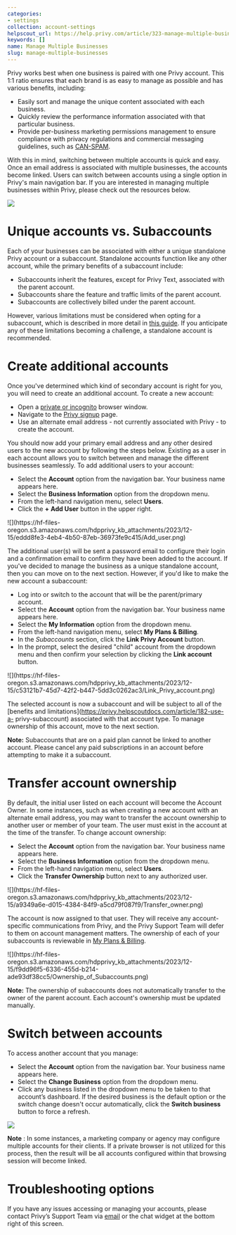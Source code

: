 ```yaml
---
categories:
- settings
collection: account-settings
helpscout_url: https://help.privy.com/article/323-manage-multiple-businesses
keywords: []
name: Manage Multiple Businesses
slug: manage-multiple-businesses
---
```

Privy works best when one business is paired with one Privy account. This 1:1
ratio ensures that each brand is as easy to manage as possible and has various
benefits, including:

  * Easily sort and manage the unique content associated with each business. 
  * Quickly review the performance information associated with that particular business. 
  * Provide per-business marketing permissions management to ensure compliance with privacy regulations and commercial messaging guidelines, such as [CAN-SPAM](https://www.ftc.gov/business-guidance/resources/can-spam-act-compliance-guide-business). 

With this in mind, switching between multiple accounts is quick and easy. Once
an email address is associated with multiple businesses, the accounts become
linked. Users can switch between accounts using a single option in Privy's
main navigation bar. If you are interested in managing multiple businesses
within Privy, please check out the resources below.

![](https://s3.amazonaws.com/helpscout.net/docs/assets/6606da67f4bb664508693b91/images/66b3828d65e01777a933344d/file-4lseIswHyJ.gif)

# Unique accounts vs. Subaccounts

Each of your businesses can be associated with either a unique standalone
Privy account or a subaccount. Standalone accounts function like any other
account, while the primary benefits of a subaccount include:

  * Subaccounts inherit the features, except for Privy Text, associated with the parent account.
  * Subaccounts share the feature and traffic limits of the parent account. 
  * Subaccounts are collectively billed under the parent account. 

However, various limitations must be considered when opting for a subaccount,
which is described in more detail in [this
guide](https://privy.helpscoutdocs.com/article/182-use-a-privy-subaccount). If
you anticipate any of these limitations becoming a challenge, a standalone
account is recommended.

# Create additional accounts

Once you've determined which kind of secondary account is right for you, you
will need to create an additional account. To create a new account:

  * Open a [private or incognito](https://balsamiq.com/support/faqs/privatebrowsing/) browser window. 
  * Navigate to the [Privy signup](https://dashboard.privy.com/users/sign_up) page. 
  * Use an alternate email address - not currently associated with Privy - to create the account. 

You should now add your primary email address and any other desired users to
the new account by following the steps below. Existing as a user in each
account allows you to switch between and manage the different businesses
seamlessly. To add additional users to your account:

  * Select the **Account** option from the navigation bar. Your business name appears here. 
  * Select the **Business Information** option from the dropdown menu.
  * From the left-hand navigation menu, select **Users**.
  * Click the **+** **Add User** button in the upper right. 

![](https://hf-files-
oregon.s3.amazonaws.com/hdpprivy_kb_attachments/2023/12-15/eddd8fe3-4eb4-4b50-87eb-36973fe9c415/Add_user.png)

The additional user(s) will be sent a password email to configure their login
and a confirmation email to confirm they have been added to the account. If
you've decided to manage the business as a unique standalone account, then you
can move on to the next section. However, if you'd like to make the new
account a subaccount:

  * Log into or switch to the account that will be the parent/primary account. 
  * Select the **Account** option from the navigation bar. Your business name appears here. 
  * Select the **My Information** option from the dropdown menu.
  * From the left-hand navigation menu, select **My Plans & Billing**.
  * In the _Subaccounts_ section, click the **Link Privy Account** button.
  * In the prompt, select the desired "child" account from the dropdown menu and then confirm your selection by clicking the **Link account** button.

![](https://hf-files-
oregon.s3.amazonaws.com/hdpprivy_kb_attachments/2023/12-15/c53121b7-45d7-42f2-b447-5dd3c0262ac3/Link_Privy_account.png)

The selected account is now a subaccount and will be subject to all of the
[benefits and limitations](https://privy.helpscoutdocs.com/article/182-use-a-
privy-subaccount) associated with that account type. To manage ownership of
this account, move to the next section.

**Note:** Subaccounts that are on a paid plan cannot be linked to another
account. Please cancel any paid subscriptions in an account before attempting
to make it a subaccount.

# Transfer account ownership

By default, the initial user listed on each account will become the Account
Owner. In some instances, such as when creating a new account with an
alternate email address, you may want to transfer the account ownership to
another user or member of your team. The user must exist in the account at the
time of the transfer. To change account ownership:

  * Select the **Account** option from the navigation bar. Your business name appears here. 
  * Select the **Business Information** option from the dropdown menu.
  * From the left-hand navigation menu, select **Users**.
  * Click the **Transfer Ownership** button next to any authorized user. 

![](https://hf-files-
oregon.s3.amazonaws.com/hdpprivy_kb_attachments/2023/12-15/a9349a6e-d015-4384-84f9-a5cd79f087f9/Transfer_owner.png)

The account is now assigned to that user. They will receive any account-
specific communications from Privy, and the Privy Support Team will defer to
them on account management matters. The ownership of each of your subaccounts
is reviewable in [My Plans &
Billing](https://dashboard.privy.com/settings/billing).

![](https://hf-files-
oregon.s3.amazonaws.com/hdpprivy_kb_attachments/2023/12-15/f9dd96f5-6336-455d-b214-ade93df38cc5/Ownership_of_Subaccounts.png)

**Note:** The ownership of subaccounts does not automatically transfer to the
owner of the parent account. Each account's ownership must be updated
manually.

# Switch between accounts

To access another account that you manage:

  * Select the **Account** option from the navigation bar. Your business name appears here. 
  * Select the **Change Business** option from the dropdown menu.
  * Click any business listed in the dropdown menu to be taken to that account’s dashboard. If the desired business is the default option or the switch change doesn't occur automatically, click the **Switch business** button to force a refresh. 

![](https://s3.amazonaws.com/helpscout.net/docs/assets/6606da67f4bb664508693b91/images/66b3828d65e01777a933344d/file-4lseIswHyJ.gif)

**Note** : In some instances, a marketing company or agency may configure
multiple accounts for their clients. If a private browser is not utilized for
this process, then the result will be all accounts configured within that
browsing session will become linked.

# Troubleshooting options

If you have any issues accessing or managing your accounts, please contact
Privy’s Support Team via [email](mailto:support@privy.com) or the chat widget
at the bottom right of this screen.

